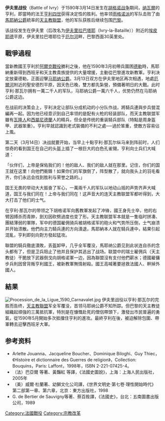 {{Infobox Military Conflict
|conflict=伊夫里戰役
|partof=[[法國宗教戰爭|法國宗教戰爭]]
|image=[[File:Ivryrubens.jpg|250px]]
|caption=《伊夫里战役中的[[亨利四世_(法兰西)|亨利四世]]》，[[彼得·保罗·鲁本斯|彼得·保罗·鲁本斯]]繪
|date=1590年3月14日
|place=[[法國|法國]][[伊夫里拉巴塔耶|伊夫里]]
|result=法國王室獲勝
|combatant1= {{flag|Kingdom of France}}王室軍隊
|combatant2={{flag|Spain|1506}}<br>[[天主教联盟_(法国)|天主教聯盟]]
|commander1=[[亨利四世_(法兰西)|纳瓦拉的亨利]] <br />[[阿爾芒·德·孔陶_(比隆男爵)|比隆男爵]] <br />[[夏爾·德·孔陶_(比隆公爵)|比隆男爵之子]]
|commander2=[[夏爾·德·吉斯|馬耶訥公爵]] <br />{{tsl|en|Charles, Duke of Aumale|奧馬爾公爵}}<br>[[埃格蒙特伯爵菲利普|埃格蒙特伯爵菲利普]]{{KIA}}
|strength1=8,000名步兵<br />3,000名騎兵
|strength2=12,000名步兵<br />4,000名騎兵
|casualties1=500人傷亡
|casualties2=11,000名步兵<br>2,500名騎兵
|}}
'''伊夫里战役'''（Battle of Ivry）于1590年3月14日发生在[[胡格诺战争|胡格诺战争]]期间，[[纳瓦爾|纳瓦爾]]的亨利，即當時的法王[[亨利四世_(法兰西)|亨利四世]]获得决定性的胜利。他率领[[雨格诺派|雨格诺派]]的军队击败了由[[馬耶納公爵|馬耶納公爵]]統率的[[天主教联盟_(法国)|天主教聯盟]]，他的军队获胜后继续包围[[巴黎|巴黎]]。

该战役发生在伊夫里（后改名为[[伊夫里拉巴塔耶|伊夫里拉巴塔耶]]（Ivry-la-Bataille））附近的[[埃皮耶德_(厄爾省)|埃皮耶德]]平原，伊夫里拉巴塔耶位于[[厄尔河|厄尔河]]畔，巴黎西面30英里处。

== 戰爭過程 ==
當新教國王亨利於[[阿爾克戰役|阿爾克戰役]]勝利之後，他在1590年3月初帶兵圍困[[德勒|德勒]]時，馬耶納重新得到西班牙和天主教貴族提供的大量增援，主動從巴黎進攻新教軍。亨利决定放棄德勒，正面迎擊[[马耶纳公爵|马耶纳公爵]]。3月13日双方在伊夫里地区再次相遇，地處[[厄爾河|厄爾河]]附近的聖安德烈平原，因天色已晚，雙方都先紮營，預備著明日的大戰。此时亨利‧那瓦尔拥有一萬二千人的军队，马耶纳公爵一萬六千人，优势仍然在马耶纳公爵这边。

在战前的决策会上，亨利决定让部队分成机动的小分队作战，將騎兵連與步兵營混編再一起。因为他已经意识到自己率领的是配有火枪的轻装部队，而天主教联盟军雖有[[瓦隆人|瓦隆人]]和[[西屬尼德蘭|西屬尼德蘭]]人的精兵，但全是传统的重装騎兵部队（特點是周身盔甲、武器笨重）。亨利早就認識到老式裝備的不利之處──過於笨重，使敵方容易佔上風。

第二天（3月14日）决战就要开始，当早上十點亨利·那瓦尔纵马来到阵前时，人们惊奇的看到国王在自己的头盔上插了一根巨大的白色孔雀翎，亨利向士兵们大喊道：

「伙伴们，上帝是保佑我们的！他的敌人、我们的敌人就在那里。记住，你们的国王就在这里！向他們衝鋒！如果你们的军旗倒了，阵型散了，就向我头上的羽毛看齐，你们永远会找到胜利与荣誉之路的。」

国王无畏的举动大大振奋了军心，一萬兩千人的军队以地动山摇的声势齐声大喊道，国王与我们同在！上帝与我们同在！这声音大的连天主教联盟军都听得到，大大打击了他们的士气。

在亨利‧那瓦尔的带领之下胡格诺军向舊教軍发起了冲锋，國王身先士卒，他的右臂因搏杀而青肿，劍刃因砍劈過度也变了形。天主教联盟军本就是一隻临时拼凑、團結薄弱的軍隊，军中的德国雇佣骑兵被胡格诺军的砲火和气势所压倒，士气崩溃并开始溃散。他們向主力騎兵連的方向潰退，馬耶納本人就在騎兵連中，結果引起混亂，亨利即刻向對方發起猛攻。

聯盟的騎兵徹底潰敗，丢盔卸甲，几乎全军覆没，馬耶纳公爵见到此状连自杀的念头都有了，但是卫兵阻止了他并且保护其逃出了战场。联盟中的瑞士雇佣兵（天主教徒）干脆放下武器倒戈向胡格诺軍一边，因為聯盟沒有支付他們薪水；德國雇傭步兵則因曾背叛亨利國王，被新教軍無情射殺。國王高喊著要拯救法國人、幹掉外國人。

== 結果 ==
[[File:Procession_de_la_Ligue_1590_Carnavalet.jpg|thumb]]
伊夫里战役以亨利‧那瓦尔的完胜而告终，[[天主教联盟_(法国)|天主教聯盟]]军全军覆没，首领马耶纳公爵不知所踪。但巴黎的天主教徒組織起頑強的三萬抵抗軍，特別是在慷慨赴死的僧侶帶頭下，激發出市民普遍的勇氣，從1590年5月開始多次抵擋住亨利的進攻。最終亨利在{{Tsl|en|Siege of Paris (1590)|巴黎圍城戰 (1590年)|圍困巴黎三個月}}後，被迫解除包圍、帶軍轉去迎擊西班牙大軍。

== 参考资料 ==
* Arlette Jouanna、Jacqueline Boucher、Dominique Biloghi、Guy Thiec，《Histoire et dictionnaire des Guerres de religion》，Collection: Bouquins，Paris: Laffont，1998年，ISBN 2-221-07425-4。
*（法）巴亞爾 等著、黃豔紅 等譯，《法國史圖說》，上海：上海人民出版社，2005年
*（美）威爾·杜蘭著、幼獅文化公司譯，《世界文明史‧第七卷‧理性開始時代》第二部第一章、第六章，北京：東方出版社，1998
* G. de Bertier de Sauvigny等著、蔡百銓譯，《法國史》，台北：五南圖書出版公司，1989

[[Category:法國戰役|Category:法國戰役]]
[[Category:宗教改革|Category:宗教改革]]
